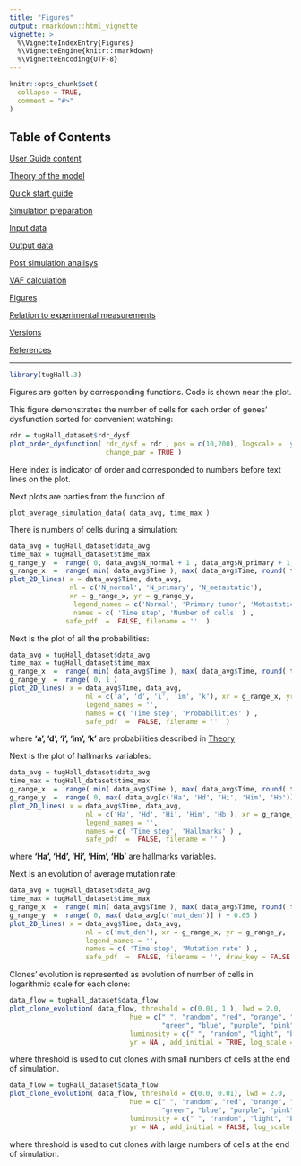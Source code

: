 ```yaml
---
title: "Figures"
output: rmarkdown::html_vignette
vignette: >
  %\VignetteIndexEntry{Figures}
  %\VignetteEngine{knitr::rmarkdown}
  %\VignetteEncoding{UTF-8}
---
```


```r
knitr::opts_chunk$set(
  collapse = TRUE,
  comment = "#>"
)
```





## Table of Contents

[User Guide content](A_User_Guide.html)

[Theory of the model](B_Theory.html)

[Quick start guide](C_Quick_start.html)

[Simulation preparation](D_Simulation.html)

[Input data](E_Input.html)

[Output data](F_Output.html)

[Post simulation analisys](G_Analisys.html)

[VAF calculation](H_VAF.html)

[Figures](I_Figures.html)

[Relation to experimental measurements](J_Relation.html)

[Versions](K_Versions.html)

[References](L_References.html)


---

```r
library(tugHall.3)
```

Figures are gotten by corresponding functions. Code is shown near the plot.

This figure demonstrates the number of cells for each order of genes' dysfunction sorted for convenient watching:

```r
rdr = tugHall_dataset$rdr_dysf
plot_order_dysfunction( rdr_dysf = rdr , pos = c(10,200), logscale = 'y', cex = 0.9 ,
                        change_par = TRUE )
```

Here index is indicator of order and corresponded to numbers before text lines on the plot.

Next plots are parties from the function of 

    plot_average_simulation_data( data_avg, time_max )

There is numbers of cells during a simulation:

```r
data_avg = tugHall_dataset$data_avg
time_max = tugHall_dataset$time_max
g_range_y  =  range( 0, data_avg$N_normal + 1 , data_avg$N_primary + 1, data_avg$N_metastatic + 1 )
g_range_x  =  range( min( data_avg$Time ), max( data_avg$Time, round( time_max/10 +0.5 ) * 10  ) )
plot_2D_lines( x = data_avg$Time, data_avg, 
               nl = c('N_normal', 'N_primary', 'N_metastatic'), 
               xr = g_range_x, yr = g_range_y, 
                legend_names = c('Normal', 'Primary tumor', 'Metastatic'), 
                names = c( 'Time step', 'Number of cells' ) ,
              safe_pdf  =  FALSE, filename = ''  )
```

Next is the plot of all the probabilities:

```r
data_avg = tugHall_dataset$data_avg
time_max = tugHall_dataset$time_max
g_range_x  =  range( min( data_avg$Time ), max( data_avg$Time, round( time_max/10 +0.5 ) * 10  ) )
g_range_y  =  range( 0, 1 )
plot_2D_lines( x = data_avg$Time, data_avg,
                   nl = c('a', 'd', 'i', 'im', 'k'), xr = g_range_x, yr = g_range_y,
                   legend_names = '',
                   names = c( 'Time step', 'Probabilities' ) ,
                   safe_pdf  =  FALSE, filename = ''  )

```

where **'a', 'd', 'i', 'im', 'k'** are probabilities described in [Theory](B_Theory.html)

Next is the plot of hallmarks variables:

```r
data_avg = tugHall_dataset$data_avg
time_max = tugHall_dataset$time_max
g_range_x  =  range( min( data_avg$Time ), max( data_avg$Time, round( time_max/10 +0.5 ) * 10  ) )
g_range_y  =  range( 0, max( data_avg[c('Ha', 'Hd', 'Hi', 'Him', 'Hb')] ) + 0.04 )
plot_2D_lines( x = data_avg$Time, data_avg,
                   nl = c('Ha', 'Hd', 'Hi', 'Him', 'Hb'), xr = g_range_x, yr = g_range_y,
                   legend_names = '',
                   names = c( 'Time step', 'Hallmarks' ) ,
                   safe_pdf  =  FALSE, filename = '' )  
```

where **'Ha', 'Hd', 'Hi', 'Him', 'Hb'** are hallmarks variables.

Next is an evolution of average mutation rate:

```r
data_avg = tugHall_dataset$data_avg
time_max = tugHall_dataset$time_max
g_range_x  =  range( min( data_avg$Time ), max( data_avg$Time, round( time_max/10 +0.5 ) * 10  ) )
g_range_y  =  range( 0, max( data_avg[c('mut_den')] ) + 0.05 )
plot_2D_lines( x = data_avg$Time, data_avg,
                   nl = c('mut_den'), xr = g_range_x, yr = g_range_y,
                   legend_names = '',
                   names = c( 'Time step', 'Mutation rate' ) ,
                   safe_pdf  =  FALSE, filename = '', draw_key = FALSE )
```


Clones' evolution is represented as evolution of number of cells in logarithmic scale for each clone:

```r
data_flow = tugHall_dataset$data_flow
plot_clone_evolution( data_flow, threshold = c(0.01, 1 ), lwd = 2.0,
                              hue = c(" ", "random", "red", "orange", "yellow",
                                      "green", "blue", "purple", "pink", "monochrome")[1],
                              luminosity = c(" ", "random", "light", "bright", "dark")[4],
                              yr = NA , add_initial = TRUE, log_scale = TRUE, change_par = FALSE )
```

where threshold is used to cut clones with small numbers of cells at the end of simulation.


```r
data_flow = tugHall_dataset$data_flow
plot_clone_evolution( data_flow, threshold = c(0.0, 0.01), lwd = 2.0,
                              hue = c(" ", "random", "red", "orange", "yellow",
                                      "green", "blue", "purple", "pink", "monochrome")[1],
                              luminosity = c(" ", "random", "light", "bright", "dark")[4],
                              yr = NA , add_initial = FALSE, log_scale = TRUE )
```

where threshold is used to cut clones with large numbers of cells at the end of simulation.


